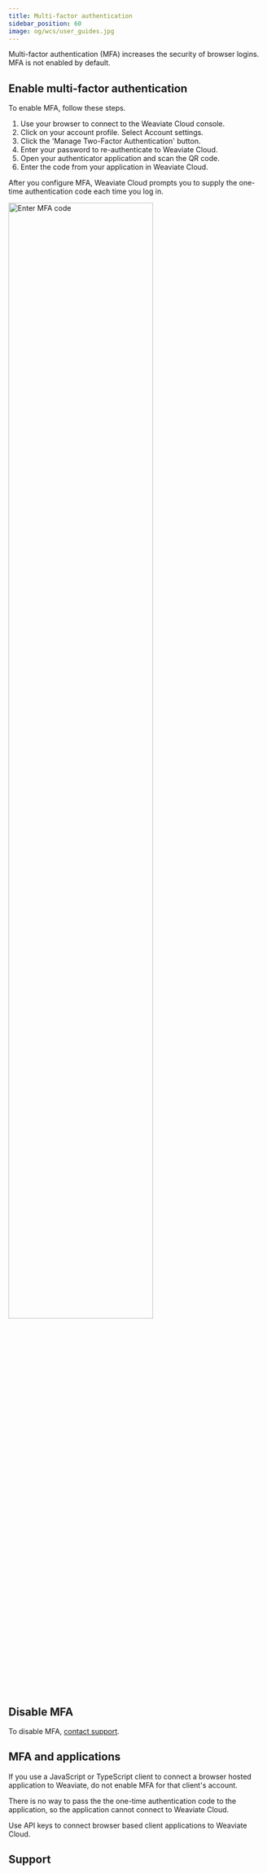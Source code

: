 ```yaml
---
title: Multi-factor authentication
sidebar_position: 60
image: og/wcs/user_guides.jpg
---
```



Multi-factor authentication (MFA) increases the security of browser logins. MFA is not enabled by default.

## Enable multi-factor authentication

To enable MFA, follow these steps.

1. Use your browser to connect to the Weaviate Cloud console.
1. Click on your account profile. Select Account settings.
3. Click the 'Manage Two-Factor Authentication' button.
1. Enter your password to re-authenticate to Weaviate Cloud.
1. Open your authenticator application and scan the QR code.
1. Enter the code from your application in Weaviate Cloud.

After you configure MFA, Weaviate Cloud prompts you to supply the one-time authentication code each time you log in.

<img src={MFAOneTime} width="75%" alt="Enter MFA code"/>

## Disable MFA

To disable MFA, [contact support](mailto:support@weaviate.io).

## MFA and applications

If you use a JavaScript or TypeScript client to connect a browser hosted application to Weaviate, do not enable MFA for that client's account.

There is no way to pass the the one-time authentication code to the application, so the application cannot connect to Weaviate Cloud.

Use API keys to connect browser based client applications to Weaviate Cloud.

## Support


<SupportAndTrouble />


<CustomScriptLoader/>
